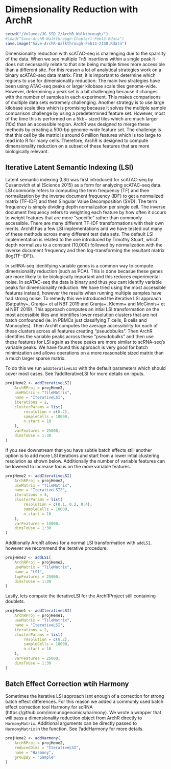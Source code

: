 # Dimensionality Reduction with ArchR

```r
setwd("/Volumes/JG_SSD_2/ArchR_Walkthrough/")
#load("Save-ArchR-Walkthrough-Chapter1-Feb13.Rdata")
save.image("Save-ArchR-Walkthrough-Feb13-2130.Rdata")
```

Dimensionality reduction with scATAC-seq is challenging due to the sparsity of the data. When we see multiple Tn5 insertions within a single peak it does not necessarily relate to that site being multiple times more accessible than 
a different site. For this reason a lot of analytical strategies work on a binary scATAC-seq data matrix. First, it is important to determine which regions to use for dimensionality reduction. The main two strategies have been using ATAC-seq peaks or larger kilobase scale tiles genome-wide. However, determining a peak set is a bit challenging because it changes with the number of samples in each experiment. This makes comparisons of multiple data sets extremely challenging. Another strategy is to use large kilobase scale tiles which is promising because it solves the multiple sample comparison challenge by using a predetermined feature set. However, most of the time this is performed on a 5kb+ sized tiles which are much larger (10x) than an accessible region. ArchR was designed to merge these methods by creating a 500-bp genome-wide feature set. The challenge is that this cell by tile matrix is around 6 million features which is too large to read into R for many cells. Therefore, ArchR is designed to compute dimensionality reduction on a subset of these features that are more biologically relevant.

## Iterative Latent Semantic Indexing (LSI)

Latent semantic indexing (LSI) was first introduced for scATAC-seq by Cusanovich et al (Science 2015) as a form for analyzing scATAC-seq data. LSI commonly refers to computing the term frequency (TF) and then normalization by the inverse document frequency (IDF) to get a normalized matrix (TF-IDF) and then Singular Value Decomposition (SVD). The term frequency is simply dividing depth normalization per single cell. The inverse document frequency refers to weighting each feature by how often it occurs to weight features that are more "specific" rather than commonly accessible. There are many different TF-IDF transformations with their own merits. ArchR has a few LSI implementations and we have tested out many of these methods across many different test data sets. The default LSI implementation is related to the one introduced by Timothy Stuart, which depth normalizes to a constant (10,000) followed by normalization with the inverse document frequency and then log-transforming the resultant matrix (log(TF-IDF)). </br>

In scRNA-seq identifying variable genes is a common way to compute dimensionality reduction (such as PCA). This is done becasue these genes are more likely to be biologically important and this reduces experimental noise. In scATAC-seq the data is binary and thus you cant identify variable peaks for dimensionality reduction. We have tried using the most accessible features instead, however the results when running multiple samples have had strong noise. To remedy this we introduced the iterative LSI approach (Satpathy+, Granja+ et al NBT 2019 and Granja+, Klemm+ and McGinnis+ et al NBT 2019). This approach computes an intial LSI transformation on the most accessible tiles and identifies lower resolution clusters that are not batch confounded (ie. in PBMCs just classifying T cells, B cells and Monocytes). Then ArchR computes the average accessibility for each of these clusters across all features creating "pseudobulks". Then ArchR identifies the variable peaks across these "pseudobulks" and then use these features for LSI again as these peaks are more similar to scRNA-seq's variable peaks. We have found this approach is very good for batch minimization and allows operations on a more reasonable sized matrix than a much larger sparse matrix.

To do this we run `addIterativeLSI` with the default parameters which should cover most cases. See ?addIterativeLSI for more details on inputs.

```r
projHeme2 <- addIterativeLSI(
	ArchRProj = projHeme2,
	useMatrix = "TileMatrix", 
	name = "IterativeLSI", 
    iterations = 2, 
    clusterParams = list(
    	resolution = c(0.2), 
        sampleCells = 10000, 
        n.start = 10
    ), 
    varFeatures = 25000, 
    dimsToUse = 1:30
)
```

If you see downstream that you have subtle batch effects still another option is to add more LSI iterations and start from a lower intial clustering resolution as shown below. Additionally the number of variable features can be lowered to increase focus on the more variable features. 

```r
projHeme2 <- addIterativeLSI(
	ArchRProj = projHeme2,
	useMatrix = "TileMatrix", 
	name = "IterativeLSI2", 
    iterations = 4, 
    clusterParams = list(
    	resolution = c(0.1, 0.2, 0.4), 
        sampleCells = 10000, 
        n.start = 10
    ), 
    varFeatures = 15000, 
    dimsToUse = 1:30
)
```

Additionally ArchR allows for a normal LSI transformation with `addLSI`, however we recommend the iterative procedure.

```r
projHeme2 <- addLSI(
	ArchRProj = projHeme2,
	useMatrix = "TileMatrix", 
	name = "LSI", 
    topFeatures = 25000, 
    dimsToUse = 1:30
)
```

Lastly, lets compute the iterativeLSI for the ArchRProject still containing doublets.

```r
projHeme1 <- addIterativeLSI(
    ArchRProj = projHeme1,
    useMatrix = "TileMatrix", 
    name = "IterativeLSI", 
    iterations = 2, 
    clusterParams = list(
        resolution = c(0.2), 
        sampleCells = 10000, 
        n.start = 10
    ), 
    varFeatures = 25000, 
    dimsToUse = 1:30
)
```

## Batch Effect Correction wtih Harmony

Sometimes the iterative LSI approach isnt enough of a correction for strong batch effect differences. For this reason we added a commonly used batch effect correction tool Harmony for scRNA (https://github.com/immunogenomics/harmony). We wrote a wrapper that will pass a dimensionality reduction object from ArchR directly to `HarmonyMatrix`. Additional arguments can be directly passed to `HarmonyMatrix` in the function. See ?addHarmony for more details.

```r
projHeme2 <- addHarmony(
	ArchRProj = projHeme2,
	reducedDims = "IterativeLSI",
	name = "Harmony",
	groupBy = "Sample"
)
```


